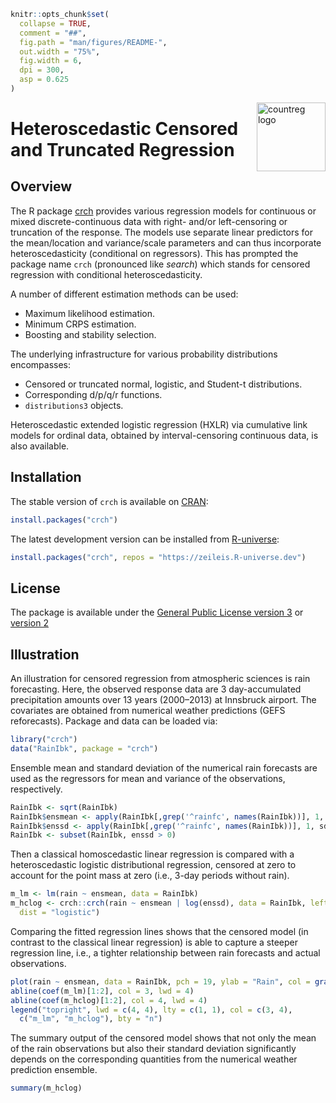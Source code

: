 <!-- README.md is generated from README.qmd via: quarto render README.qmd --to gfm -->

```r
knitr::opts_chunk$set(
  collapse = TRUE,
  comment = "##",
  fig.path = "man/figures/README-",
  out.width = "75%",
  fig.width = 6,
  dpi = 300,
  asp = 0.625
)
```

<img src="https://topmodels.R-Forge.R-project.org/crch/crch.png" align="right" alt="countreg logo" width="110" />

# Heteroscedastic Censored and Truncated Regression

## Overview

The R package [crch](https://topmodels.R-Forge.R-project.org/crch/)
provides various regression models for continuous
or mixed discrete-continuous data with right- and/or left-censoring
or truncation of the response. The models use separate linear
predictors for the mean/location and variance/scale parameters
and can thus incorporate heteroscedasticity (conditional on regressors).
This has prompted the package name `crch` (pronounced like _search_)
which stands for censored regression with conditional heteroscedasticity.

A number of different estimation methods can be used:

* Maximum likelihood estimation.
* Minimum CRPS estimation.
* Boosting and stability selection.

The underlying infrastructure for various probability distributions
encompasses:

* Censored or truncated normal, logistic, and Student-t distributions.
* Corresponding d/p/q/r functions.
* `distributions3` objects. 

Heteroscedastic extended logistic regression (HXLR) via cumulative link
models for ordinal data, obtained by interval-censoring continuous data,
is also available.


## Installation

The stable version of `crch` is available on
[CRAN](https://CRAN.R-project.org/package=crch):

``` r
install.packages("crch")
```

The latest development version can be installed from
[R-universe](https://zeileis.R-universe.dev/crch):

``` r
install.packages("crch", repos = "https://zeileis.R-universe.dev")
```


## License

The package is available under the
[General Public License version 3](https://www.gnu.org/licenses/gpl-3.0.html)
or [version 2](https://www.gnu.org/licenses/old-licenses/gpl-2.0.html)


## Illustration

An illustration for censored regression from atmospheric sciences is rain forecasting.
Here, the observed response data are 3 day-accumulated precipitation amounts over 13 years (2000--2013)
at Innsbruck airport. The covariates are obtained from numerical weather predictions
(GEFS reforecasts). Package and data can be loaded via:

```r
library("crch")
data("RainIbk", package = "crch")
```

Ensemble mean and standard deviation of the numerical rain forecasts
are used as the regressors for mean and variance of the observations, respectively.

```r
RainIbk <- sqrt(RainIbk)
RainIbk$ensmean <- apply(RainIbk[,grep('^rainfc', names(RainIbk))], 1, mean)
RainIbk$enssd <- apply(RainIbk[,grep('^rainfc', names(RainIbk))], 1, sd)
RainIbk <- subset(RainIbk, enssd > 0)
```

Then a classical homoscedastic linear regression is compared with
a heteroscedastic logistic distributional regression, censored at zero to account
for the point mass at zero (i.e., 3-day periods without rain).

```r
m_lm <- lm(rain ~ ensmean, data = RainIbk)
m_hclog <- crch::crch(rain ~ ensmean | log(enssd), data = RainIbk, left = 0,
  dist = "logistic")
```

Comparing the fitted regression lines shows that the censored model (in contrast to the
classical linear regression) is able to capture a steeper regression line, i.e., a
tighter relationship between rain forecasts and actual observations.

```r
plot(rain ~ ensmean, data = RainIbk, pch = 19, ylab = "Rain", col = gray(0, alpha = 0.2))
abline(coef(m_lm)[1:2], col = 3, lwd = 4)
abline(coef(m_hclog)[1:2], col = 4, lwd = 4)
legend("topright", lwd = c(4, 4), lty = c(1, 1), col = c(3, 4),
  c("m_lm", "m_hclog"), bty = "n")
```

The summary output of the censored model shows that not only the mean of the rain observations
but also their standard deviation significantly depends on the corresponding quantities from
the numerical weather prediction ensemble.

```r
summary(m_hclog)
```
